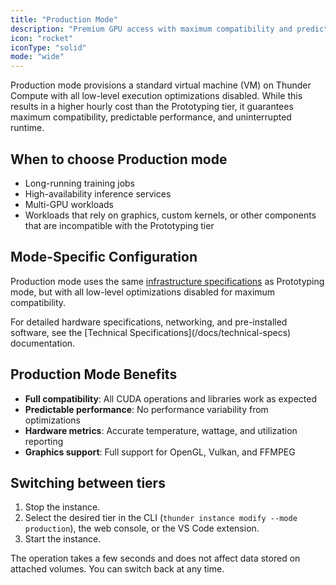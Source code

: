 ```yaml
---
title: "Production Mode"
description: "Premium GPU access with maximum compatibility and predictable performance for production workloads"
icon: "rocket"
iconType: "solid"
mode: "wide"
---
```


Production mode provisions a standard virtual machine (VM) on Thunder Compute with all low-level execution optimizations disabled. While this results in a higher hourly cost than the Prototyping tier, it guarantees maximum compatibility, predictable performance, and uninterrupted runtime.

## When to choose Production mode

- Long-running training jobs
- High-availability inference services
- Multi-GPU workloads
- Workloads that rely on graphics, custom kernels, or other components that are incompatible with the Prototyping tier

## Mode-Specific Configuration

Production mode uses the same [infrastructure specifications](/docs/technical-specs#instance-infrastructure) as Prototyping mode, but with all low-level optimizations disabled for maximum compatibility.

<Note>
  For detailed hardware specifications, networking, and pre-installed software, see the [Technical Specifications](/docs/technical-specs) documentation.
</Note>

## Production Mode Benefits

- **Full compatibility**: All CUDA operations and libraries work as expected
- **Predictable performance**: No performance variability from optimizations
- **Hardware metrics**: Accurate temperature, wattage, and utilization reporting
- **Graphics support**: Full support for OpenGL, Vulkan, and FFMPEG

## Switching between tiers

1. Stop the instance.
2. Select the desired tier in the CLI (`thunder instance modify --mode production`), the web console, or the VS Code extension.
3. Start the instance.

The operation takes a few seconds and does not affect data stored on attached volumes. You can switch back at any time.